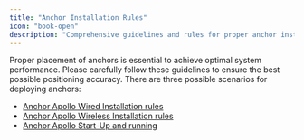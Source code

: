 ```yaml
---
title: "Anchor Installation Rules"
icon: "book-open"
description: "Comprehensive guidelines and rules for proper anchor installation"
---
```


Proper placement of anchors is essential to achieve optimal system performance. Please carefully follow these guidelines to ensure the best possible positioning accuracy. There are three possible scenarios for deploying anchors:
- [Anchor Apollo Wired Installation rules](/ProjectExecution/AnchorInstallationRules/AnchorWiredInstallation.en)
- [Anchor Apollo Wireless Installation rules](/ProjectExecution/AnchorInstallationRules/AnchorWirelessInstallation.en)
- [Anchor Apollo Start-Up and running](/ProjectExecution/AnchorInstallationRules/AnchorStartup.en)




